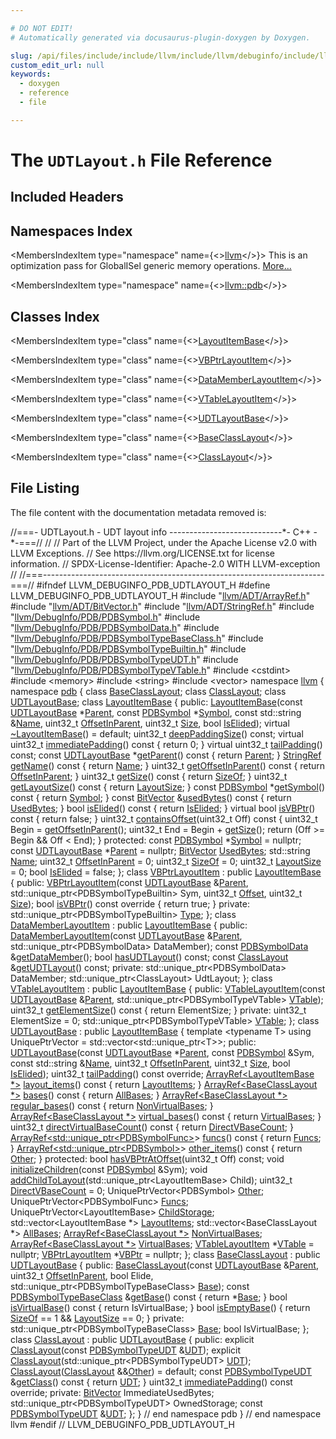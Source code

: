 ```yaml
---

# DO NOT EDIT!
# Automatically generated via docusaurus-plugin-doxygen by Doxygen.

slug: /api/files/include/include/llvm/include/llvm/debuginfo/include/llvm/debuginfo/pdb/udtlayout-h
custom_edit_url: null
keywords:
  - doxygen
  - reference
  - file

---
```





# The `UDTLayout.h` File Reference

<DoxygenPage pluginConfig={pluginConfig}>



## Included Headers

<IncludesList>
<IncludesListItem
  filePath="llvm/ADT/ArrayRef.h"
  permalink="/docs/api/files/include/include/llvm/include/llvm/adt/arrayref-h"
  isLocal="true" />
<IncludesListItem
  filePath="llvm/ADT/BitVector.h"
  permalink="/docs/api/files/include/include/llvm/include/llvm/adt/bitvector-h"
  isLocal="true" />
<IncludesListItem
  filePath="llvm/ADT/StringRef.h"
  permalink="/docs/api/files/include/include/llvm/include/llvm/adt/stringref-h"
  isLocal="true" />
<IncludesListItem
  filePath="llvm/DebugInfo/PDB/PDBSymbol.h"
  permalink="/docs/api/files/include/include/llvm/include/llvm/debuginfo/include/llvm/debuginfo/pdb/pdbsymbol-h"
  isLocal="true" />
<IncludesListItem
  filePath="llvm/DebugInfo/PDB/PDBSymbolData.h"
  permalink="/docs/api/files/include/include/llvm/include/llvm/debuginfo/include/llvm/debuginfo/pdb/pdbsymboldata-h"
  isLocal="true" />
<IncludesListItem
  filePath="llvm/DebugInfo/PDB/PDBSymbolTypeBaseClass.h"
  permalink="/docs/api/files/include/include/llvm/include/llvm/debuginfo/include/llvm/debuginfo/pdb/pdbsymboltypebaseclass-h"
  isLocal="true" />
<IncludesListItem
  filePath="llvm/DebugInfo/PDB/PDBSymbolTypeBuiltin.h"
  permalink="/docs/api/files/include/include/llvm/include/llvm/debuginfo/include/llvm/debuginfo/pdb/pdbsymboltypebuiltin-h"
  isLocal="true" />
<IncludesListItem
  filePath="llvm/DebugInfo/PDB/PDBSymbolTypeUDT.h"
  permalink="/docs/api/files/include/include/llvm/include/llvm/debuginfo/include/llvm/debuginfo/pdb/pdbsymboltypeudt-h"
  isLocal="true" />
<IncludesListItem
  filePath="llvm/DebugInfo/PDB/PDBSymbolTypeVTable.h"
  permalink="/docs/api/files/include/include/llvm/include/llvm/debuginfo/include/llvm/debuginfo/pdb/pdbsymboltypevtable-h"
  isLocal="true" />
<IncludesListItem
  filePath="cstdint"
  permalink=""
  isLocal="false" />
<IncludesListItem
  filePath="memory"
  permalink=""
  isLocal="false" />
<IncludesListItem
  filePath="string"
  permalink=""
  isLocal="false" />
<IncludesListItem
  filePath="vector"
  permalink=""
  isLocal="false" />
</IncludesList>

## Namespaces Index

<MembersIndex>

<MembersIndexItem
  type="namespace"
  name={<><a href="/docs/api/namespaces/llvm">llvm</a></>}>
This is an optimization pass for GlobalISel generic memory operations. <a href="/docs/api/namespaces/llvm/#details">More...</a>
</MembersIndexItem>

<MembersIndexItem
  type="namespace"
  name={<><a href="/docs/api/namespaces/llvm/pdb">llvm::pdb</a></>}>
</MembersIndexItem>

</MembersIndex>

## Classes Index

<MembersIndex>

<MembersIndexItem
  type="class"
  name={<><a href="/docs/api/classes/llvm/pdb/layoutitembase">LayoutItemBase</a></>}>
</MembersIndexItem>

<MembersIndexItem
  type="class"
  name={<><a href="/docs/api/classes/llvm/pdb/vbptrlayoutitem">VBPtrLayoutItem</a></>}>
</MembersIndexItem>

<MembersIndexItem
  type="class"
  name={<><a href="/docs/api/classes/llvm/pdb/datamemberlayoutitem">DataMemberLayoutItem</a></>}>
</MembersIndexItem>

<MembersIndexItem
  type="class"
  name={<><a href="/docs/api/classes/llvm/pdb/vtablelayoutitem">VTableLayoutItem</a></>}>
</MembersIndexItem>

<MembersIndexItem
  type="class"
  name={<><a href="/docs/api/classes/llvm/pdb/udtlayoutbase">UDTLayoutBase</a></>}>
</MembersIndexItem>

<MembersIndexItem
  type="class"
  name={<><a href="/docs/api/classes/llvm/pdb/baseclasslayout">BaseClassLayout</a></>}>
</MembersIndexItem>

<MembersIndexItem
  type="class"
  name={<><a href="/docs/api/classes/llvm/pdb/classlayout">ClassLayout</a></>}>
</MembersIndexItem>

</MembersIndex>


## File Listing

The file content with the documentation metadata removed is:

<ProgramListing>

<Link id="l00001" /><CodeLine lineNumber="1"><span class="doxyHighlightComment">//===- UDTLayout.h - UDT layout info ----------------------------&#42;- C++ -&#42;-===//</span></CodeLine>
<Link id="l00002" /><CodeLine lineNumber="2"><span class="doxyHighlightComment">//</span></CodeLine>
<Link id="l00003" /><CodeLine lineNumber="3"><span class="doxyHighlightComment">// Part of the LLVM Project, under the Apache License v2.0 with LLVM Exceptions.</span></CodeLine>
<Link id="l00004" /><CodeLine lineNumber="4"><span class="doxyHighlightComment">// See https://llvm.org/LICENSE.txt for license information.</span></CodeLine>
<Link id="l00005" /><CodeLine lineNumber="5"><span class="doxyHighlightComment">// SPDX-License-Identifier: Apache-2.0 WITH LLVM-exception</span></CodeLine>
<Link id="l00006" /><CodeLine lineNumber="6"><span class="doxyHighlightComment">//</span></CodeLine>
<Link id="l00007" /><CodeLine lineNumber="7"><span class="doxyHighlightComment">//===----------------------------------------------------------------------===//</span></CodeLine>
<Link id="l00008" /><CodeLine lineNumber="8"></CodeLine>
<Link id="l00009" /><CodeLine lineNumber="9"><span class="doxyHighlightPreprocessor">#ifndef LLVM&#95;DEBUGINFO&#95;PDB&#95;UDTLAYOUT&#95;H</span></CodeLine>
<Link id="l00010" /><CodeLine lineNumber="10"><span class="doxyHighlightPreprocessor">#define LLVM&#95;DEBUGINFO&#95;PDB&#95;UDTLAYOUT&#95;H</span></CodeLine>
<Link id="l00011" /><CodeLine lineNumber="11"></CodeLine>
<Link id="l00012" /><CodeLine lineNumber="12"><span class="doxyHighlightPreprocessor">#include &quot;<a href="/docs/api/files/include/include/llvm/include/llvm/adt/arrayref-h">llvm/ADT/ArrayRef.h</a>&quot;</span></CodeLine>
<Link id="l00013" /><CodeLine lineNumber="13"><span class="doxyHighlightPreprocessor">#include &quot;<a href="/docs/api/files/include/include/llvm/include/llvm/adt/bitvector-h">llvm/ADT/BitVector.h</a>&quot;</span></CodeLine>
<Link id="l00014" /><CodeLine lineNumber="14"><span class="doxyHighlightPreprocessor">#include &quot;<a href="/docs/api/files/include/include/llvm/include/llvm/adt/stringref-h">llvm/ADT/StringRef.h</a>&quot;</span></CodeLine>
<Link id="l00015" /><CodeLine lineNumber="15"><span class="doxyHighlightPreprocessor">#include &quot;<a href="/docs/api/files/include/include/llvm/include/llvm/debuginfo/include/llvm/debuginfo/pdb/pdbsymbol-h">llvm/DebugInfo/PDB/PDBSymbol.h</a>&quot;</span></CodeLine>
<Link id="l00016" /><CodeLine lineNumber="16"><span class="doxyHighlightPreprocessor">#include &quot;<a href="/docs/api/files/include/include/llvm/include/llvm/debuginfo/include/llvm/debuginfo/pdb/pdbsymboldata-h">llvm/DebugInfo/PDB/PDBSymbolData.h</a>&quot;</span></CodeLine>
<Link id="l00017" /><CodeLine lineNumber="17"><span class="doxyHighlightPreprocessor">#include &quot;<a href="/docs/api/files/include/include/llvm/include/llvm/debuginfo/include/llvm/debuginfo/pdb/pdbsymboltypebaseclass-h">llvm/DebugInfo/PDB/PDBSymbolTypeBaseClass.h</a>&quot;</span></CodeLine>
<Link id="l00018" /><CodeLine lineNumber="18"><span class="doxyHighlightPreprocessor">#include &quot;<a href="/docs/api/files/include/include/llvm/include/llvm/debuginfo/include/llvm/debuginfo/pdb/pdbsymboltypebuiltin-h">llvm/DebugInfo/PDB/PDBSymbolTypeBuiltin.h</a>&quot;</span></CodeLine>
<Link id="l00019" /><CodeLine lineNumber="19"><span class="doxyHighlightPreprocessor">#include &quot;<a href="/docs/api/files/include/include/llvm/include/llvm/debuginfo/include/llvm/debuginfo/pdb/pdbsymboltypeudt-h">llvm/DebugInfo/PDB/PDBSymbolTypeUDT.h</a>&quot;</span></CodeLine>
<Link id="l00020" /><CodeLine lineNumber="20"><span class="doxyHighlightPreprocessor">#include &quot;<a href="/docs/api/files/include/include/llvm/include/llvm/debuginfo/include/llvm/debuginfo/pdb/pdbsymboltypevtable-h">llvm/DebugInfo/PDB/PDBSymbolTypeVTable.h</a>&quot;</span></CodeLine>
<Link id="l00021" /><CodeLine lineNumber="21"><span class="doxyHighlightPreprocessor">#include &lt;cstdint&gt;</span></CodeLine>
<Link id="l00022" /><CodeLine lineNumber="22"><span class="doxyHighlightPreprocessor">#include &lt;memory&gt;</span></CodeLine>
<Link id="l00023" /><CodeLine lineNumber="23"><span class="doxyHighlightPreprocessor">#include &lt;string&gt;</span></CodeLine>
<Link id="l00024" /><CodeLine lineNumber="24"><span class="doxyHighlightPreprocessor">#include &lt;vector&gt;</span></CodeLine>
<Link id="l00025" /><CodeLine lineNumber="25"></CodeLine>
<Link id="l00026" /><CodeLine lineNumber="26"><span class="doxyHighlightKeyword">namespace </span><span class="doxyHighlight"><a href="/docs/api/namespaces/llvm">llvm</a> &#123;</span></CodeLine>
<Link id="l00027" /><CodeLine lineNumber="27"><span class="doxyHighlightKeyword">namespace </span><span class="doxyHighlight"><a href="/docs/api/namespaces/llvm/pdb">pdb</a> &#123;</span></CodeLine>
<Link id="l00028" /><CodeLine lineNumber="28"></CodeLine>
<Link id="l00029" /><CodeLine lineNumber="29"><span class="doxyHighlightKeyword">class </span><span class="doxyHighlight"><a href="/docs/api/classes/llvm/pdb/baseclasslayout">BaseClassLayout</a>;</span></CodeLine>
<Link id="l00030" /><CodeLine lineNumber="30"><span class="doxyHighlightKeyword">class </span><span class="doxyHighlight"><a href="/docs/api/classes/llvm/pdb/classlayout">ClassLayout</a>;</span></CodeLine>
<Link id="l00031" /><CodeLine lineNumber="31"><span class="doxyHighlightKeyword">class </span><span class="doxyHighlight"><a href="/docs/api/classes/llvm/pdb/udtlayoutbase">UDTLayoutBase</a>;</span></CodeLine>
<Link id="l00032" /><CodeLine lineNumber="32"></CodeLine>
<Link id="l00033" /><CodeLine lineNumber="33" lineLink="/docs/api/classes/llvm/pdb/layoutitembase"><span class="doxyHighlightKeyword">class </span><span class="doxyHighlight"><a href="/docs/api/classes/llvm/pdb/layoutitembase/#ad0e63790f73f9608f8ba426cb98178bc">LayoutItemBase</a> &#123;</span></CodeLine>
<Link id="l00034" /><CodeLine lineNumber="34"><span class="doxyHighlightKeyword">public</span><span class="doxyHighlight">:</span></CodeLine>
<Link id="l00035" /><CodeLine lineNumber="35"><span class="doxyHighlight">  <a href="/docs/api/classes/llvm/pdb/layoutitembase/#ad0e63790f73f9608f8ba426cb98178bc">LayoutItemBase</a>(</span><span class="doxyHighlightKeyword">const</span><span class="doxyHighlight"> <a href="/docs/api/classes/llvm/pdb/udtlayoutbase">UDTLayoutBase</a> &#42;<a href="/docs/api/classes/llvm/pdb/layoutitembase/#aed9833844c86541361110c19424d8c2f">Parent</a>, </span><span class="doxyHighlightKeyword">const</span><span class="doxyHighlight"> <a href="/docs/api/classes/llvm/pdb/pdbsymbol">PDBSymbol</a> &#42;<a href="/docs/api/classes/llvm/pdb/layoutitembase/#af09751a4aec4e5d3323d59b713c8ca4a">Symbol</a>,</span></CodeLine>
<Link id="l00036" /><CodeLine lineNumber="36"><span class="doxyHighlight">                 </span><span class="doxyHighlightKeyword">const</span><span class="doxyHighlight"> std::string &amp;<a href="/docs/api/classes/llvm/pdb/layoutitembase/#ad10bda87163f7abb0fc4d862c66d8c06">Name</a>, uint32&#95;t <a href="/docs/api/classes/llvm/pdb/layoutitembase/#a1b003a2100c25845bfdb52de4700aed7">OffsetInParent</a>,</span></CodeLine>
<Link id="l00037" /><CodeLine lineNumber="37"><span class="doxyHighlight">                 uint32&#95;t <a href="/docs/api/files/lib/lib/analysis/inlineorder-cpp/#a7ee6f0cb51c3b9056199e9a0001fe8c3a6f6cb72d544962fa333e2e34ce64f719">Size</a>, </span><span class="doxyHighlightKeywordType">bool</span><span class="doxyHighlight"> <a href="/docs/api/classes/llvm/pdb/layoutitembase/#af036e1dfe92e3a19a805b255ac43848a">IsElided</a>);</span></CodeLine>
<Link id="l00038" /><CodeLine lineNumber="38" lineLink="/docs/api/classes/llvm/pdb/layoutitembase/#a2ce1a2370856fd157314b71d2ba7ab7c"><span class="doxyHighlight">  </span><span class="doxyHighlightKeyword">virtual</span><span class="doxyHighlight"> <a href="/docs/api/classes/llvm/pdb/layoutitembase/#a2ce1a2370856fd157314b71d2ba7ab7c">~LayoutItemBase</a>() = </span><span class="doxyHighlightKeywordFlow">default</span><span class="doxyHighlight">;</span></CodeLine>
<Link id="l00039" /><CodeLine lineNumber="39"></CodeLine>
<Link id="l00040" /><CodeLine lineNumber="40"><span class="doxyHighlight">  uint32&#95;t <a href="/docs/api/classes/llvm/pdb/layoutitembase/#a492f7b33957eb4402f058a6e90af346c">deepPaddingSize</a>() </span><span class="doxyHighlightKeyword">const</span><span class="doxyHighlight">;</span></CodeLine>
<Link id="l00041" /><CodeLine lineNumber="41" lineLink="/docs/api/classes/llvm/pdb/layoutitembase/#ac4e549b6ff6558ad52e0f8e0289bf499"><span class="doxyHighlight">  </span><span class="doxyHighlightKeyword">virtual</span><span class="doxyHighlight"> uint32&#95;t <a href="/docs/api/classes/llvm/pdb/layoutitembase/#ac4e549b6ff6558ad52e0f8e0289bf499">immediatePadding</a>()</span><span class="doxyHighlightKeyword"> const </span><span class="doxyHighlight">&#123; </span><span class="doxyHighlightKeywordFlow">return</span><span class="doxyHighlight"> 0; &#125;</span></CodeLine>
<Link id="l00042" /><CodeLine lineNumber="42"><span class="doxyHighlight">  </span><span class="doxyHighlightKeyword">virtual</span><span class="doxyHighlight"> uint32&#95;t <a href="/docs/api/classes/llvm/pdb/layoutitembase/#a47cb3d653556d34f95405f1bdf9361b5">tailPadding</a>() </span><span class="doxyHighlightKeyword">const</span><span class="doxyHighlight">;</span></CodeLine>
<Link id="l00043" /><CodeLine lineNumber="43"></CodeLine>
<Link id="l00044" /><CodeLine lineNumber="44" lineLink="/docs/api/classes/llvm/pdb/layoutitembase/#ad17df02fb67e74f3b29d21803b57ca6c"><span class="doxyHighlight">  </span><span class="doxyHighlightKeyword">const</span><span class="doxyHighlight"> <a href="/docs/api/classes/llvm/pdb/udtlayoutbase">UDTLayoutBase</a> &#42;<a href="/docs/api/classes/llvm/pdb/layoutitembase/#ad17df02fb67e74f3b29d21803b57ca6c">getParent</a>()</span><span class="doxyHighlightKeyword"> const </span><span class="doxyHighlight">&#123; </span><span class="doxyHighlightKeywordFlow">return</span><span class="doxyHighlight"> <a href="/docs/api/classes/llvm/pdb/layoutitembase/#aed9833844c86541361110c19424d8c2f">Parent</a>; &#125;</span></CodeLine>
<Link id="l00045" /><CodeLine lineNumber="45" lineLink="/docs/api/classes/llvm/pdb/layoutitembase/#a35f8076437782a6719e4c8eeadcb6c07"><span class="doxyHighlight">  <a href="/docs/api/classes/llvm/stringref">StringRef</a> <a href="/docs/api/classes/llvm/pdb/layoutitembase/#a35f8076437782a6719e4c8eeadcb6c07">getName</a>()</span><span class="doxyHighlightKeyword"> const </span><span class="doxyHighlight">&#123; </span><span class="doxyHighlightKeywordFlow">return</span><span class="doxyHighlight"> <a href="/docs/api/classes/llvm/pdb/layoutitembase/#ad10bda87163f7abb0fc4d862c66d8c06">Name</a>; &#125;</span></CodeLine>
<Link id="l00046" /><CodeLine lineNumber="46" lineLink="/docs/api/classes/llvm/pdb/layoutitembase/#a650f01b775ec9ed10bb5f2e40196ba8d"><span class="doxyHighlight">  uint32&#95;t <a href="/docs/api/classes/llvm/pdb/layoutitembase/#a650f01b775ec9ed10bb5f2e40196ba8d">getOffsetInParent</a>()</span><span class="doxyHighlightKeyword"> const </span><span class="doxyHighlight">&#123; </span><span class="doxyHighlightKeywordFlow">return</span><span class="doxyHighlight"> <a href="/docs/api/classes/llvm/pdb/layoutitembase/#a1b003a2100c25845bfdb52de4700aed7">OffsetInParent</a>; &#125;</span></CodeLine>
<Link id="l00047" /><CodeLine lineNumber="47" lineLink="/docs/api/classes/llvm/pdb/layoutitembase/#a3a31586f6cfca2197df724b439551b91"><span class="doxyHighlight">  uint32&#95;t <a href="/docs/api/classes/llvm/pdb/layoutitembase/#a3a31586f6cfca2197df724b439551b91">getSize</a>()</span><span class="doxyHighlightKeyword"> const </span><span class="doxyHighlight">&#123; </span><span class="doxyHighlightKeywordFlow">return</span><span class="doxyHighlight"> <a href="/docs/api/classes/llvm/pdb/layoutitembase/#a219e1c40234502e0850ea8f378e2f192">SizeOf</a>; &#125;</span></CodeLine>
<Link id="l00048" /><CodeLine lineNumber="48" lineLink="/docs/api/classes/llvm/pdb/layoutitembase/#a8b0de0f4efe2019cf67ef2853e67fb2a"><span class="doxyHighlight">  uint32&#95;t <a href="/docs/api/classes/llvm/pdb/layoutitembase/#a8b0de0f4efe2019cf67ef2853e67fb2a">getLayoutSize</a>()</span><span class="doxyHighlightKeyword"> const </span><span class="doxyHighlight">&#123; </span><span class="doxyHighlightKeywordFlow">return</span><span class="doxyHighlight"> <a href="/docs/api/classes/llvm/pdb/layoutitembase/#af33f2369fa87c3fe25cce0a4c591e4a1">LayoutSize</a>; &#125;</span></CodeLine>
<Link id="l00049" /><CodeLine lineNumber="49" lineLink="/docs/api/classes/llvm/pdb/layoutitembase/#a184c9e2209297e2453566e51ed35c26f"><span class="doxyHighlight">  </span><span class="doxyHighlightKeyword">const</span><span class="doxyHighlight"> <a href="/docs/api/classes/llvm/pdb/pdbsymbol">PDBSymbol</a> &#42;<a href="/docs/api/classes/llvm/pdb/layoutitembase/#a184c9e2209297e2453566e51ed35c26f">getSymbol</a>()</span><span class="doxyHighlightKeyword"> const </span><span class="doxyHighlight">&#123; </span><span class="doxyHighlightKeywordFlow">return</span><span class="doxyHighlight"> <a href="/docs/api/classes/llvm/pdb/layoutitembase/#af09751a4aec4e5d3323d59b713c8ca4a">Symbol</a>; &#125;</span></CodeLine>
<Link id="l00050" /><CodeLine lineNumber="50" lineLink="/docs/api/classes/llvm/pdb/layoutitembase/#a4bc071fe28aaf963b93231e1ad87acd5"><span class="doxyHighlight">  </span><span class="doxyHighlightKeyword">const</span><span class="doxyHighlight"> <a href="/docs/api/classes/llvm/bitvector">BitVector</a> &amp;<a href="/docs/api/classes/llvm/pdb/layoutitembase/#a4bc071fe28aaf963b93231e1ad87acd5">usedBytes</a>()</span><span class="doxyHighlightKeyword"> const </span><span class="doxyHighlight">&#123; </span><span class="doxyHighlightKeywordFlow">return</span><span class="doxyHighlight"> <a href="/docs/api/classes/llvm/pdb/layoutitembase/#aa9133332d2b710957ef0836de8286073">UsedBytes</a>; &#125;</span></CodeLine>
<Link id="l00051" /><CodeLine lineNumber="51" lineLink="/docs/api/classes/llvm/pdb/layoutitembase/#ad78b974c055ef8c95054bd02c9f016ef"><span class="doxyHighlight">  </span><span class="doxyHighlightKeywordType">bool</span><span class="doxyHighlight"> <a href="/docs/api/classes/llvm/pdb/layoutitembase/#ad78b974c055ef8c95054bd02c9f016ef">isElided</a>()</span><span class="doxyHighlightKeyword"> const </span><span class="doxyHighlight">&#123; </span><span class="doxyHighlightKeywordFlow">return</span><span class="doxyHighlight"> <a href="/docs/api/classes/llvm/pdb/layoutitembase/#af036e1dfe92e3a19a805b255ac43848a">IsElided</a>; &#125;</span></CodeLine>
<Link id="l00052" /><CodeLine lineNumber="52" lineLink="/docs/api/classes/llvm/pdb/layoutitembase/#a512ca6c2c3b257211ab6b775c891c5cc"><span class="doxyHighlight">  </span><span class="doxyHighlightKeyword">virtual</span><span class="doxyHighlight"> </span><span class="doxyHighlightKeywordType">bool</span><span class="doxyHighlight"> <a href="/docs/api/classes/llvm/pdb/layoutitembase/#a512ca6c2c3b257211ab6b775c891c5cc">isVBPtr</a>()</span><span class="doxyHighlightKeyword"> const </span><span class="doxyHighlight">&#123; </span><span class="doxyHighlightKeywordFlow">return</span><span class="doxyHighlight"> </span><span class="doxyHighlightKeyword">false</span><span class="doxyHighlight">; &#125;</span></CodeLine>
<Link id="l00053" /><CodeLine lineNumber="53"></CodeLine>
<Link id="l00054" /><CodeLine lineNumber="54" lineLink="/docs/api/classes/llvm/pdb/layoutitembase/#a6d76278f711394aad50f5590822df66c"><span class="doxyHighlight">  uint32&#95;t <a href="/docs/api/classes/llvm/pdb/layoutitembase/#a6d76278f711394aad50f5590822df66c">containsOffset</a>(uint32&#95;t Off)</span><span class="doxyHighlightKeyword"> const </span><span class="doxyHighlight">&#123;</span></CodeLine>
<Link id="l00055" /><CodeLine lineNumber="55"><span class="doxyHighlight">    uint32&#95;t Begin = <a href="/docs/api/classes/llvm/pdb/layoutitembase/#a650f01b775ec9ed10bb5f2e40196ba8d">getOffsetInParent</a>();</span></CodeLine>
<Link id="l00056" /><CodeLine lineNumber="56"><span class="doxyHighlight">    uint32&#95;t End = Begin + <a href="/docs/api/classes/llvm/pdb/layoutitembase/#a3a31586f6cfca2197df724b439551b91">getSize</a>();</span></CodeLine>
<Link id="l00057" /><CodeLine lineNumber="57"><span class="doxyHighlight">    </span><span class="doxyHighlightKeywordFlow">return</span><span class="doxyHighlight"> (Off &gt;= Begin &amp;&amp; Off &lt; End);</span></CodeLine>
<Link id="l00058" /><CodeLine lineNumber="58"><span class="doxyHighlight">  &#125;</span></CodeLine>
<Link id="l00059" /><CodeLine lineNumber="59"></CodeLine>
<Link id="l00060" /><CodeLine lineNumber="60"><span class="doxyHighlightKeyword">protected</span><span class="doxyHighlight">:</span></CodeLine>
<Link id="l00061" /><CodeLine lineNumber="61" lineLink="/docs/api/classes/llvm/pdb/layoutitembase/#af09751a4aec4e5d3323d59b713c8ca4a"><span class="doxyHighlight">  </span><span class="doxyHighlightKeyword">const</span><span class="doxyHighlight"> <a href="/docs/api/classes/llvm/pdb/pdbsymbol">PDBSymbol</a> &#42;<a href="/docs/api/classes/llvm/pdb/layoutitembase/#af09751a4aec4e5d3323d59b713c8ca4a">Symbol</a> = </span><span class="doxyHighlightKeyword">nullptr</span><span class="doxyHighlight">;</span></CodeLine>
<Link id="l00062" /><CodeLine lineNumber="62" lineLink="/docs/api/classes/llvm/pdb/layoutitembase/#aed9833844c86541361110c19424d8c2f"><span class="doxyHighlight">  </span><span class="doxyHighlightKeyword">const</span><span class="doxyHighlight"> <a href="/docs/api/classes/llvm/pdb/udtlayoutbase">UDTLayoutBase</a> &#42;<a href="/docs/api/classes/llvm/pdb/layoutitembase/#aed9833844c86541361110c19424d8c2f">Parent</a> = </span><span class="doxyHighlightKeyword">nullptr</span><span class="doxyHighlight">;</span></CodeLine>
<Link id="l00063" /><CodeLine lineNumber="63" lineLink="/docs/api/classes/llvm/pdb/layoutitembase/#aa9133332d2b710957ef0836de8286073"><span class="doxyHighlight">  <a href="/docs/api/classes/llvm/bitvector">BitVector</a> <a href="/docs/api/classes/llvm/pdb/layoutitembase/#aa9133332d2b710957ef0836de8286073">UsedBytes</a>;</span></CodeLine>
<Link id="l00064" /><CodeLine lineNumber="64" lineLink="/docs/api/classes/llvm/pdb/layoutitembase/#ad10bda87163f7abb0fc4d862c66d8c06"><span class="doxyHighlight">  std::string <a href="/docs/api/classes/llvm/pdb/layoutitembase/#ad10bda87163f7abb0fc4d862c66d8c06">Name</a>;</span></CodeLine>
<Link id="l00065" /><CodeLine lineNumber="65" lineLink="/docs/api/classes/llvm/pdb/layoutitembase/#a1b003a2100c25845bfdb52de4700aed7"><span class="doxyHighlight">  uint32&#95;t <a href="/docs/api/classes/llvm/pdb/layoutitembase/#a1b003a2100c25845bfdb52de4700aed7">OffsetInParent</a> = 0;</span></CodeLine>
<Link id="l00066" /><CodeLine lineNumber="66" lineLink="/docs/api/classes/llvm/pdb/layoutitembase/#a219e1c40234502e0850ea8f378e2f192"><span class="doxyHighlight">  uint32&#95;t <a href="/docs/api/classes/llvm/pdb/layoutitembase/#a219e1c40234502e0850ea8f378e2f192">SizeOf</a> = 0;</span></CodeLine>
<Link id="l00067" /><CodeLine lineNumber="67" lineLink="/docs/api/classes/llvm/pdb/layoutitembase/#af33f2369fa87c3fe25cce0a4c591e4a1"><span class="doxyHighlight">  uint32&#95;t <a href="/docs/api/classes/llvm/pdb/layoutitembase/#af33f2369fa87c3fe25cce0a4c591e4a1">LayoutSize</a> = 0;</span></CodeLine>
<Link id="l00068" /><CodeLine lineNumber="68" lineLink="/docs/api/classes/llvm/pdb/layoutitembase/#af036e1dfe92e3a19a805b255ac43848a"><span class="doxyHighlight">  </span><span class="doxyHighlightKeywordType">bool</span><span class="doxyHighlight"> <a href="/docs/api/classes/llvm/pdb/layoutitembase/#af036e1dfe92e3a19a805b255ac43848a">IsElided</a> = </span><span class="doxyHighlightKeyword">false</span><span class="doxyHighlight">;</span></CodeLine>
<Link id="l00069" /><CodeLine lineNumber="69"><span class="doxyHighlight">&#125;;</span></CodeLine>
<Link id="l00070" /><CodeLine lineNumber="70"></CodeLine>
<Link id="l00071" /><CodeLine lineNumber="71" lineLink="/docs/api/classes/llvm/pdb/vbptrlayoutitem"><span class="doxyHighlightKeyword">class </span><span class="doxyHighlight"><a href="/docs/api/classes/llvm/pdb/vbptrlayoutitem/#a0113631d833f38b765ff515d11693ac4">VBPtrLayoutItem</a> : </span><span class="doxyHighlightKeyword">public</span><span class="doxyHighlight"> <a href="/docs/api/classes/llvm/pdb/layoutitembase/#ad0e63790f73f9608f8ba426cb98178bc">LayoutItemBase</a> &#123;</span></CodeLine>
<Link id="l00072" /><CodeLine lineNumber="72"><span class="doxyHighlightKeyword">public</span><span class="doxyHighlight">:</span></CodeLine>
<Link id="l00073" /><CodeLine lineNumber="73"><span class="doxyHighlight">  <a href="/docs/api/classes/llvm/pdb/vbptrlayoutitem/#a0113631d833f38b765ff515d11693ac4">VBPtrLayoutItem</a>(</span><span class="doxyHighlightKeyword">const</span><span class="doxyHighlight"> <a href="/docs/api/classes/llvm/pdb/udtlayoutbase">UDTLayoutBase</a> &amp;<a href="/docs/api/classes/llvm/pdb/layoutitembase/#aed9833844c86541361110c19424d8c2f">Parent</a>,</span></CodeLine>
<Link id="l00074" /><CodeLine lineNumber="74"><span class="doxyHighlight">                  std::unique&#95;ptr&lt;PDBSymbolTypeBuiltin&gt; Sym, uint32&#95;t <a href="/docs/api/namespaces/llvm/pdb/#ac10322dc19a928c2dbb83ec9689dc23cadfd0a82c4bf37b1e90b690a22a20692e">Offset</a>,</span></CodeLine>
<Link id="l00075" /><CodeLine lineNumber="75"><span class="doxyHighlight">                  uint32&#95;t <a href="/docs/api/files/lib/lib/analysis/inlineorder-cpp/#a7ee6f0cb51c3b9056199e9a0001fe8c3a6f6cb72d544962fa333e2e34ce64f719">Size</a>);</span></CodeLine>
<Link id="l00076" /><CodeLine lineNumber="76"></CodeLine>
<Link id="l00077" /><CodeLine lineNumber="77" lineLink="/docs/api/classes/llvm/pdb/vbptrlayoutitem/#a68afc571bb7a3f693b263b05b9e6b0ef"><span class="doxyHighlight">  </span><span class="doxyHighlightKeywordType">bool</span><span class="doxyHighlight"> <a href="/docs/api/classes/llvm/pdb/vbptrlayoutitem/#a68afc571bb7a3f693b263b05b9e6b0ef">isVBPtr</a>()</span><span class="doxyHighlightKeyword"> const override </span><span class="doxyHighlight">&#123; </span><span class="doxyHighlightKeywordFlow">return</span><span class="doxyHighlight"> </span><span class="doxyHighlightKeyword">true</span><span class="doxyHighlight">; &#125;</span></CodeLine>
<Link id="l00078" /><CodeLine lineNumber="78"></CodeLine>
<Link id="l00079" /><CodeLine lineNumber="79"><span class="doxyHighlightKeyword">private</span><span class="doxyHighlight">:</span></CodeLine>
<Link id="l00080" /><CodeLine lineNumber="80"><span class="doxyHighlight">  std::unique&#95;ptr&lt;PDBSymbolTypeBuiltin&gt; <a href="/docs/api/namespaces/llvm/pdb/#a952cb7401a07c49e2879fbfc92f0dc2caa1fa27779242b4902f7ae3bdd5c6d508">Type</a>;</span></CodeLine>
<Link id="l00081" /><CodeLine lineNumber="81"><span class="doxyHighlight">&#125;;</span></CodeLine>
<Link id="l00082" /><CodeLine lineNumber="82"></CodeLine>
<Link id="l00083" /><CodeLine lineNumber="83" lineLink="/docs/api/classes/llvm/pdb/datamemberlayoutitem"><span class="doxyHighlightKeyword">class </span><span class="doxyHighlight"><a href="/docs/api/classes/llvm/pdb/datamemberlayoutitem/#a178a9e728b70cd289c3f491283b3164b">DataMemberLayoutItem</a> : </span><span class="doxyHighlightKeyword">public</span><span class="doxyHighlight"> <a href="/docs/api/classes/llvm/pdb/layoutitembase/#ad0e63790f73f9608f8ba426cb98178bc">LayoutItemBase</a> &#123;</span></CodeLine>
<Link id="l00084" /><CodeLine lineNumber="84"><span class="doxyHighlightKeyword">public</span><span class="doxyHighlight">:</span></CodeLine>
<Link id="l00085" /><CodeLine lineNumber="85"><span class="doxyHighlight">  <a href="/docs/api/classes/llvm/pdb/datamemberlayoutitem/#a178a9e728b70cd289c3f491283b3164b">DataMemberLayoutItem</a>(</span><span class="doxyHighlightKeyword">const</span><span class="doxyHighlight"> <a href="/docs/api/classes/llvm/pdb/udtlayoutbase">UDTLayoutBase</a> &amp;<a href="/docs/api/classes/llvm/pdb/layoutitembase/#aed9833844c86541361110c19424d8c2f">Parent</a>,</span></CodeLine>
<Link id="l00086" /><CodeLine lineNumber="86"><span class="doxyHighlight">                       std::unique&#95;ptr&lt;PDBSymbolData&gt; DataMember);</span></CodeLine>
<Link id="l00087" /><CodeLine lineNumber="87"></CodeLine>
<Link id="l00088" /><CodeLine lineNumber="88"><span class="doxyHighlight">  </span><span class="doxyHighlightKeyword">const</span><span class="doxyHighlight"> <a href="/docs/api/classes/llvm/pdb/pdbsymboldata">PDBSymbolData</a> &amp;<a href="/docs/api/classes/llvm/pdb/datamemberlayoutitem/#a091b96a1b8783652329a3925ef98fab6">getDataMember</a>();</span></CodeLine>
<Link id="l00089" /><CodeLine lineNumber="89"><span class="doxyHighlight">  </span><span class="doxyHighlightKeywordType">bool</span><span class="doxyHighlight"> <a href="/docs/api/classes/llvm/pdb/datamemberlayoutitem/#a862954d97af30b07491fb932cb293181">hasUDTLayout</a>() </span><span class="doxyHighlightKeyword">const</span><span class="doxyHighlight">;</span></CodeLine>
<Link id="l00090" /><CodeLine lineNumber="90"><span class="doxyHighlight">  </span><span class="doxyHighlightKeyword">const</span><span class="doxyHighlight"> <a href="/docs/api/classes/llvm/pdb/classlayout">ClassLayout</a> &amp;<a href="/docs/api/classes/llvm/pdb/datamemberlayoutitem/#afba7ad1cc5bd8a490f6fc4931707624e">getUDTLayout</a>() </span><span class="doxyHighlightKeyword">const</span><span class="doxyHighlight">;</span></CodeLine>
<Link id="l00091" /><CodeLine lineNumber="91"></CodeLine>
<Link id="l00092" /><CodeLine lineNumber="92"><span class="doxyHighlightKeyword">private</span><span class="doxyHighlight">:</span></CodeLine>
<Link id="l00093" /><CodeLine lineNumber="93"><span class="doxyHighlight">  std::unique&#95;ptr&lt;PDBSymbolData&gt; DataMember;</span></CodeLine>
<Link id="l00094" /><CodeLine lineNumber="94"><span class="doxyHighlight">  std::unique&#95;ptr&lt;ClassLayout&gt; UdtLayout;</span></CodeLine>
<Link id="l00095" /><CodeLine lineNumber="95"><span class="doxyHighlight">&#125;;</span></CodeLine>
<Link id="l00096" /><CodeLine lineNumber="96"></CodeLine>
<Link id="l00097" /><CodeLine lineNumber="97" lineLink="/docs/api/classes/llvm/pdb/vtablelayoutitem"><span class="doxyHighlightKeyword">class </span><span class="doxyHighlight"><a href="/docs/api/classes/llvm/pdb/vtablelayoutitem/#aa3300b9c44d96281bad0d1ca6659fe80">VTableLayoutItem</a> : </span><span class="doxyHighlightKeyword">public</span><span class="doxyHighlight"> <a href="/docs/api/classes/llvm/pdb/layoutitembase/#ad0e63790f73f9608f8ba426cb98178bc">LayoutItemBase</a> &#123;</span></CodeLine>
<Link id="l00098" /><CodeLine lineNumber="98"><span class="doxyHighlightKeyword">public</span><span class="doxyHighlight">:</span></CodeLine>
<Link id="l00099" /><CodeLine lineNumber="99"><span class="doxyHighlight">  <a href="/docs/api/classes/llvm/pdb/vtablelayoutitem/#aa3300b9c44d96281bad0d1ca6659fe80">VTableLayoutItem</a>(</span><span class="doxyHighlightKeyword">const</span><span class="doxyHighlight"> <a href="/docs/api/classes/llvm/pdb/udtlayoutbase">UDTLayoutBase</a> &amp;<a href="/docs/api/classes/llvm/pdb/layoutitembase/#aed9833844c86541361110c19424d8c2f">Parent</a>,</span></CodeLine>
<Link id="l00100" /><CodeLine lineNumber="100"><span class="doxyHighlight">                   std::unique&#95;ptr&lt;PDBSymbolTypeVTable&gt; <a href="/docs/api/namespaces/llvm/pdb/#a33e853ec74d48b1340d1d4bae772d30ba5fe1b444a36c9acc94c001c1add97722">VTable</a>);</span></CodeLine>
<Link id="l00101" /><CodeLine lineNumber="101"></CodeLine>
<Link id="l00102" /><CodeLine lineNumber="102" lineLink="/docs/api/classes/llvm/pdb/vtablelayoutitem/#ae5da13f1c0bff03803efbbfac8fef075"><span class="doxyHighlight">  uint32&#95;t <a href="/docs/api/classes/llvm/pdb/vtablelayoutitem/#ae5da13f1c0bff03803efbbfac8fef075">getElementSize</a>()</span><span class="doxyHighlightKeyword"> const </span><span class="doxyHighlight">&#123; </span><span class="doxyHighlightKeywordFlow">return</span><span class="doxyHighlight"> ElementSize; &#125;</span></CodeLine>
<Link id="l00103" /><CodeLine lineNumber="103"></CodeLine>
<Link id="l00104" /><CodeLine lineNumber="104"><span class="doxyHighlightKeyword">private</span><span class="doxyHighlight">:</span></CodeLine>
<Link id="l00105" /><CodeLine lineNumber="105"><span class="doxyHighlight">  uint32&#95;t ElementSize = 0;</span></CodeLine>
<Link id="l00106" /><CodeLine lineNumber="106"><span class="doxyHighlight">  std::unique&#95;ptr&lt;PDBSymbolTypeVTable&gt; <a href="/docs/api/namespaces/llvm/pdb/#a33e853ec74d48b1340d1d4bae772d30ba5fe1b444a36c9acc94c001c1add97722">VTable</a>;</span></CodeLine>
<Link id="l00107" /><CodeLine lineNumber="107"><span class="doxyHighlight">&#125;;</span></CodeLine>
<Link id="l00108" /><CodeLine lineNumber="108"></CodeLine>
<Link id="l00109" /><CodeLine lineNumber="109" lineLink="/docs/api/classes/llvm/pdb/udtlayoutbase"><span class="doxyHighlightKeyword">class </span><span class="doxyHighlight"><a href="/docs/api/classes/llvm/pdb/udtlayoutbase/#aea075f4ad0ba0b34107add3c46cf9664">UDTLayoutBase</a> : </span><span class="doxyHighlightKeyword">public</span><span class="doxyHighlight"> <a href="/docs/api/classes/llvm/pdb/layoutitembase/#ad0e63790f73f9608f8ba426cb98178bc">LayoutItemBase</a> &#123;</span></CodeLine>
<Link id="l00110" /><CodeLine lineNumber="110"><span class="doxyHighlight">  </span><span class="doxyHighlightKeyword">template</span><span class="doxyHighlight"> &lt;</span><span class="doxyHighlightKeyword">typename</span><span class="doxyHighlight"> T&gt; </span><span class="doxyHighlightKeyword">using </span><span class="doxyHighlight">UniquePtrVector = std::vector&lt;std::unique&#95;ptr&lt;T&gt;&gt;;</span></CodeLine>
<Link id="l00111" /><CodeLine lineNumber="111"></CodeLine>
<Link id="l00112" /><CodeLine lineNumber="112"><span class="doxyHighlightKeyword">public</span><span class="doxyHighlight">:</span></CodeLine>
<Link id="l00113" /><CodeLine lineNumber="113"><span class="doxyHighlight">  <a href="/docs/api/classes/llvm/pdb/udtlayoutbase/#aea075f4ad0ba0b34107add3c46cf9664">UDTLayoutBase</a>(</span><span class="doxyHighlightKeyword">const</span><span class="doxyHighlight"> <a href="/docs/api/classes/llvm/pdb/udtlayoutbase/#aea075f4ad0ba0b34107add3c46cf9664">UDTLayoutBase</a> &#42;<a href="/docs/api/classes/llvm/pdb/layoutitembase/#aed9833844c86541361110c19424d8c2f">Parent</a>, </span><span class="doxyHighlightKeyword">const</span><span class="doxyHighlight"> <a href="/docs/api/classes/llvm/pdb/pdbsymbol">PDBSymbol</a> &amp;Sym,</span></CodeLine>
<Link id="l00114" /><CodeLine lineNumber="114"><span class="doxyHighlight">                </span><span class="doxyHighlightKeyword">const</span><span class="doxyHighlight"> std::string &amp;<a href="/docs/api/classes/llvm/pdb/layoutitembase/#ad10bda87163f7abb0fc4d862c66d8c06">Name</a>, uint32&#95;t <a href="/docs/api/classes/llvm/pdb/layoutitembase/#a1b003a2100c25845bfdb52de4700aed7">OffsetInParent</a>, uint32&#95;t <a href="/docs/api/files/lib/lib/analysis/inlineorder-cpp/#a7ee6f0cb51c3b9056199e9a0001fe8c3a6f6cb72d544962fa333e2e34ce64f719">Size</a>,</span></CodeLine>
<Link id="l00115" /><CodeLine lineNumber="115"><span class="doxyHighlight">                </span><span class="doxyHighlightKeywordType">bool</span><span class="doxyHighlight"> <a href="/docs/api/classes/llvm/pdb/layoutitembase/#af036e1dfe92e3a19a805b255ac43848a">IsElided</a>);</span></CodeLine>
<Link id="l00116" /><CodeLine lineNumber="116"></CodeLine>
<Link id="l00117" /><CodeLine lineNumber="117"><span class="doxyHighlight">  uint32&#95;t <a href="/docs/api/classes/llvm/pdb/udtlayoutbase/#a6934c477e5a494595fc2c8673e3c079e">tailPadding</a>() </span><span class="doxyHighlightKeyword">const override</span><span class="doxyHighlight">;</span></CodeLine>
<Link id="l00118" /><CodeLine lineNumber="118" lineLink="/docs/api/classes/llvm/pdb/udtlayoutbase/#a56f6057417e7e19058aeb83d7034185f"><span class="doxyHighlight">  <a href="/docs/api/classes/llvm/arrayref">ArrayRef&lt;LayoutItemBase &#42;&gt;</a> <a href="/docs/api/classes/llvm/pdb/udtlayoutbase/#a56f6057417e7e19058aeb83d7034185f">layout&#95;items</a>()</span><span class="doxyHighlightKeyword"> const </span><span class="doxyHighlight">&#123; </span><span class="doxyHighlightKeywordFlow">return</span><span class="doxyHighlight"> <a href="/docs/api/classes/llvm/pdb/udtlayoutbase/#a47316094be098cd74eb3e4b1504c4738">LayoutItems</a>; &#125;</span></CodeLine>
<Link id="l00119" /><CodeLine lineNumber="119" lineLink="/docs/api/classes/llvm/pdb/udtlayoutbase/#a205680dc619ec0105cd2318ea4eebe1d"><span class="doxyHighlight">  <a href="/docs/api/classes/llvm/arrayref">ArrayRef&lt;BaseClassLayout &#42;&gt;</a> <a href="/docs/api/classes/llvm/pdb/udtlayoutbase/#a205680dc619ec0105cd2318ea4eebe1d">bases</a>()</span><span class="doxyHighlightKeyword"> const </span><span class="doxyHighlight">&#123; </span><span class="doxyHighlightKeywordFlow">return</span><span class="doxyHighlight"> <a href="/docs/api/classes/llvm/pdb/udtlayoutbase/#abd663483b6074d59c2d75f982c104878">AllBases</a>; &#125;</span></CodeLine>
<Link id="l00120" /><CodeLine lineNumber="120" lineLink="/docs/api/classes/llvm/pdb/udtlayoutbase/#a22cd580369a004940519a7b7be7d7d15"><span class="doxyHighlight">  <a href="/docs/api/classes/llvm/arrayref">ArrayRef&lt;BaseClassLayout &#42;&gt;</a> <a href="/docs/api/classes/llvm/pdb/udtlayoutbase/#a22cd580369a004940519a7b7be7d7d15">regular&#95;bases</a>()</span><span class="doxyHighlightKeyword"> const </span><span class="doxyHighlight">&#123; </span><span class="doxyHighlightKeywordFlow">return</span><span class="doxyHighlight"> <a href="/docs/api/classes/llvm/pdb/udtlayoutbase/#adf0f38a76a1c0171e4ba01b1fe662d41">NonVirtualBases</a>; &#125;</span></CodeLine>
<Link id="l00121" /><CodeLine lineNumber="121" lineLink="/docs/api/classes/llvm/pdb/udtlayoutbase/#a17c265a8220ac43d769ef36f63e37c82"><span class="doxyHighlight">  <a href="/docs/api/classes/llvm/arrayref">ArrayRef&lt;BaseClassLayout &#42;&gt;</a> <a href="/docs/api/classes/llvm/pdb/udtlayoutbase/#a17c265a8220ac43d769ef36f63e37c82">virtual&#95;bases</a>()</span><span class="doxyHighlightKeyword"> const </span><span class="doxyHighlight">&#123; </span><span class="doxyHighlightKeywordFlow">return</span><span class="doxyHighlight"> <a href="/docs/api/classes/llvm/pdb/udtlayoutbase/#a0a85b428c9aa931c45df6423d74655da">VirtualBases</a>; &#125;</span></CodeLine>
<Link id="l00122" /><CodeLine lineNumber="122" lineLink="/docs/api/classes/llvm/pdb/udtlayoutbase/#ad541a6ee1f35e593fbaf50fa23285d4f"><span class="doxyHighlight">  uint32&#95;t <a href="/docs/api/classes/llvm/pdb/udtlayoutbase/#ad541a6ee1f35e593fbaf50fa23285d4f">directVirtualBaseCount</a>()</span><span class="doxyHighlightKeyword"> const </span><span class="doxyHighlight">&#123; </span><span class="doxyHighlightKeywordFlow">return</span><span class="doxyHighlight"> <a href="/docs/api/classes/llvm/pdb/udtlayoutbase/#a3494c6cd742caabc3106830f57c7b117">DirectVBaseCount</a>; &#125;</span></CodeLine>
<Link id="l00123" /><CodeLine lineNumber="123" lineLink="/docs/api/classes/llvm/pdb/udtlayoutbase/#a846d1e4a216d17a078dbc222ae2e2182"><span class="doxyHighlight">  <a href="/docs/api/classes/llvm/arrayref">ArrayRef&lt;std::unique&#95;ptr&lt;PDBSymbolFunc&gt;</a>&gt; <a href="/docs/api/classes/llvm/pdb/udtlayoutbase/#a846d1e4a216d17a078dbc222ae2e2182">funcs</a>()</span><span class="doxyHighlightKeyword"> const </span><span class="doxyHighlight">&#123; </span><span class="doxyHighlightKeywordFlow">return</span><span class="doxyHighlight"> <a href="/docs/api/classes/llvm/pdb/udtlayoutbase/#ad31330f2bead61a10072e12257f26538">Funcs</a>; &#125;</span></CodeLine>
<Link id="l00124" /><CodeLine lineNumber="124" lineLink="/docs/api/classes/llvm/pdb/udtlayoutbase/#a424ac1f50be7552ee87142bfbc9afb00"><span class="doxyHighlight">  <a href="/docs/api/classes/llvm/arrayref">ArrayRef&lt;std::unique&#95;ptr&lt;PDBSymbol&gt;</a>&gt; <a href="/docs/api/classes/llvm/pdb/udtlayoutbase/#a424ac1f50be7552ee87142bfbc9afb00">other&#95;items</a>()</span><span class="doxyHighlightKeyword"> const </span><span class="doxyHighlight">&#123; </span><span class="doxyHighlightKeywordFlow">return</span><span class="doxyHighlight"> <a href="/docs/api/classes/llvm/pdb/udtlayoutbase/#a6352455e1b59d422a185ddb04dd2ed87">Other</a>; &#125;</span></CodeLine>
<Link id="l00125" /><CodeLine lineNumber="125"></CodeLine>
<Link id="l00126" /><CodeLine lineNumber="126"><span class="doxyHighlightKeyword">protected</span><span class="doxyHighlight">:</span></CodeLine>
<Link id="l00127" /><CodeLine lineNumber="127"><span class="doxyHighlight">  </span><span class="doxyHighlightKeywordType">bool</span><span class="doxyHighlight"> <a href="/docs/api/classes/llvm/pdb/udtlayoutbase/#a22763a1e0237a92357300c0691d1c816">hasVBPtrAtOffset</a>(uint32&#95;t Off) </span><span class="doxyHighlightKeyword">const</span><span class="doxyHighlight">;</span></CodeLine>
<Link id="l00128" /><CodeLine lineNumber="128"><span class="doxyHighlight">  </span><span class="doxyHighlightKeywordType">void</span><span class="doxyHighlight"> <a href="/docs/api/classes/llvm/pdb/udtlayoutbase/#ad34ca12f73439d9092237a6fc01fefa0">initializeChildren</a>(</span><span class="doxyHighlightKeyword">const</span><span class="doxyHighlight"> <a href="/docs/api/classes/llvm/pdb/pdbsymbol">PDBSymbol</a> &amp;Sym);</span></CodeLine>
<Link id="l00129" /><CodeLine lineNumber="129"></CodeLine>
<Link id="l00130" /><CodeLine lineNumber="130"><span class="doxyHighlight">  </span><span class="doxyHighlightKeywordType">void</span><span class="doxyHighlight"> <a href="/docs/api/classes/llvm/pdb/udtlayoutbase/#a93c4e1b8420517136bbb2f5d6a9af796">addChildToLayout</a>(std::unique&#95;ptr&lt;LayoutItemBase&gt; Child);</span></CodeLine>
<Link id="l00131" /><CodeLine lineNumber="131"></CodeLine>
<Link id="l00132" /><CodeLine lineNumber="132" lineLink="/docs/api/classes/llvm/pdb/udtlayoutbase/#a3494c6cd742caabc3106830f57c7b117"><span class="doxyHighlight">  uint32&#95;t <a href="/docs/api/classes/llvm/pdb/udtlayoutbase/#a3494c6cd742caabc3106830f57c7b117">DirectVBaseCount</a> = 0;</span></CodeLine>
<Link id="l00133" /><CodeLine lineNumber="133"></CodeLine>
<Link id="l00134" /><CodeLine lineNumber="134" lineLink="/docs/api/classes/llvm/pdb/udtlayoutbase/#a6352455e1b59d422a185ddb04dd2ed87"><span class="doxyHighlight">  UniquePtrVector&lt;PDBSymbol&gt; <a href="/docs/api/classes/llvm/pdb/udtlayoutbase/#a6352455e1b59d422a185ddb04dd2ed87">Other</a>;</span></CodeLine>
<Link id="l00135" /><CodeLine lineNumber="135" lineLink="/docs/api/classes/llvm/pdb/udtlayoutbase/#ad31330f2bead61a10072e12257f26538"><span class="doxyHighlight">  UniquePtrVector&lt;PDBSymbolFunc&gt; <a href="/docs/api/classes/llvm/pdb/udtlayoutbase/#ad31330f2bead61a10072e12257f26538">Funcs</a>;</span></CodeLine>
<Link id="l00136" /><CodeLine lineNumber="136" lineLink="/docs/api/classes/llvm/pdb/udtlayoutbase/#ad5628bdc800f33c2d8383fefc6f2dfaf"><span class="doxyHighlight">  UniquePtrVector&lt;LayoutItemBase&gt; <a href="/docs/api/classes/llvm/pdb/udtlayoutbase/#ad5628bdc800f33c2d8383fefc6f2dfaf">ChildStorage</a>;</span></CodeLine>
<Link id="l00137" /><CodeLine lineNumber="137" lineLink="/docs/api/classes/llvm/pdb/udtlayoutbase/#a47316094be098cd74eb3e4b1504c4738"><span class="doxyHighlight">  std::vector&lt;LayoutItemBase &#42;&gt; <a href="/docs/api/classes/llvm/pdb/udtlayoutbase/#a47316094be098cd74eb3e4b1504c4738">LayoutItems</a>;</span></CodeLine>
<Link id="l00138" /><CodeLine lineNumber="138"></CodeLine>
<Link id="l00139" /><CodeLine lineNumber="139" lineLink="/docs/api/classes/llvm/pdb/udtlayoutbase/#abd663483b6074d59c2d75f982c104878"><span class="doxyHighlight">  std::vector&lt;BaseClassLayout &#42;&gt; <a href="/docs/api/classes/llvm/pdb/udtlayoutbase/#abd663483b6074d59c2d75f982c104878">AllBases</a>;</span></CodeLine>
<Link id="l00140" /><CodeLine lineNumber="140" lineLink="/docs/api/classes/llvm/pdb/udtlayoutbase/#adf0f38a76a1c0171e4ba01b1fe662d41"><span class="doxyHighlight">  <a href="/docs/api/classes/llvm/arrayref">ArrayRef&lt;BaseClassLayout &#42;&gt;</a> <a href="/docs/api/classes/llvm/pdb/udtlayoutbase/#adf0f38a76a1c0171e4ba01b1fe662d41">NonVirtualBases</a>;</span></CodeLine>
<Link id="l00141" /><CodeLine lineNumber="141" lineLink="/docs/api/classes/llvm/pdb/udtlayoutbase/#a0a85b428c9aa931c45df6423d74655da"><span class="doxyHighlight">  <a href="/docs/api/classes/llvm/arrayref">ArrayRef&lt;BaseClassLayout &#42;&gt;</a> <a href="/docs/api/classes/llvm/pdb/udtlayoutbase/#a0a85b428c9aa931c45df6423d74655da">VirtualBases</a>;</span></CodeLine>
<Link id="l00142" /><CodeLine lineNumber="142"></CodeLine>
<Link id="l00143" /><CodeLine lineNumber="143" lineLink="/docs/api/classes/llvm/pdb/udtlayoutbase/#ad3470c00f65da79d3681ca5f34b93e55"><span class="doxyHighlight">  <a href="/docs/api/classes/llvm/pdb/vtablelayoutitem">VTableLayoutItem</a> &#42;<a href="/docs/api/classes/llvm/pdb/udtlayoutbase/#ad3470c00f65da79d3681ca5f34b93e55">VTable</a> = </span><span class="doxyHighlightKeyword">nullptr</span><span class="doxyHighlight">;</span></CodeLine>
<Link id="l00144" /><CodeLine lineNumber="144" lineLink="/docs/api/classes/llvm/pdb/udtlayoutbase/#aee5d37f0553ed32d48eae43729b0974a"><span class="doxyHighlight">  <a href="/docs/api/classes/llvm/pdb/vbptrlayoutitem">VBPtrLayoutItem</a> &#42;<a href="/docs/api/classes/llvm/pdb/udtlayoutbase/#aee5d37f0553ed32d48eae43729b0974a">VBPtr</a> = </span><span class="doxyHighlightKeyword">nullptr</span><span class="doxyHighlight">;</span></CodeLine>
<Link id="l00145" /><CodeLine lineNumber="145"><span class="doxyHighlight">&#125;;</span></CodeLine>
<Link id="l00146" /><CodeLine lineNumber="146"></CodeLine>
<Link id="l00147" /><CodeLine lineNumber="147" lineLink="/docs/api/classes/llvm/pdb/baseclasslayout"><span class="doxyHighlightKeyword">class </span><span class="doxyHighlight"><a href="/docs/api/classes/llvm/pdb/baseclasslayout/#a0af95a3e920db1df1dc61fb5685622be">BaseClassLayout</a> : </span><span class="doxyHighlightKeyword">public</span><span class="doxyHighlight"> <a href="/docs/api/classes/llvm/pdb/udtlayoutbase/#aea075f4ad0ba0b34107add3c46cf9664">UDTLayoutBase</a> &#123;</span></CodeLine>
<Link id="l00148" /><CodeLine lineNumber="148"><span class="doxyHighlightKeyword">public</span><span class="doxyHighlight">:</span></CodeLine>
<Link id="l00149" /><CodeLine lineNumber="149"><span class="doxyHighlight">  <a href="/docs/api/classes/llvm/pdb/baseclasslayout/#a0af95a3e920db1df1dc61fb5685622be">BaseClassLayout</a>(</span><span class="doxyHighlightKeyword">const</span><span class="doxyHighlight"> <a href="/docs/api/classes/llvm/pdb/udtlayoutbase/#aea075f4ad0ba0b34107add3c46cf9664">UDTLayoutBase</a> &amp;<a href="/docs/api/classes/llvm/pdb/layoutitembase/#aed9833844c86541361110c19424d8c2f">Parent</a>, uint32&#95;t <a href="/docs/api/classes/llvm/pdb/layoutitembase/#a1b003a2100c25845bfdb52de4700aed7">OffsetInParent</a>,</span></CodeLine>
<Link id="l00150" /><CodeLine lineNumber="150"><span class="doxyHighlight">                  </span><span class="doxyHighlightKeywordType">bool</span><span class="doxyHighlight"> Elide, std::unique&#95;ptr&lt;PDBSymbolTypeBaseClass&gt; <a href="/docs/api/namespaces/llvm/sampleprof/#a702f69807459cc25db5754a5f179d3fcaf6fbeb8fa9f451468611536b00878d41">Base</a>);</span></CodeLine>
<Link id="l00151" /><CodeLine lineNumber="151"></CodeLine>
<Link id="l00152" /><CodeLine lineNumber="152" lineLink="/docs/api/classes/llvm/pdb/baseclasslayout/#adbffa81b5d98b485a2cde2bb9f84d140"><span class="doxyHighlight">  </span><span class="doxyHighlightKeyword">const</span><span class="doxyHighlight"> <a href="/docs/api/classes/llvm/pdb/pdbsymboltypebaseclass">PDBSymbolTypeBaseClass</a> &amp;<a href="/docs/api/classes/llvm/pdb/baseclasslayout/#adbffa81b5d98b485a2cde2bb9f84d140">getBase</a>()</span><span class="doxyHighlightKeyword"> const </span><span class="doxyHighlight">&#123; </span><span class="doxyHighlightKeywordFlow">return</span><span class="doxyHighlight"> &#42;<a href="/docs/api/namespaces/llvm/sampleprof/#a702f69807459cc25db5754a5f179d3fcaf6fbeb8fa9f451468611536b00878d41">Base</a>; &#125;</span></CodeLine>
<Link id="l00153" /><CodeLine lineNumber="153" lineLink="/docs/api/classes/llvm/pdb/baseclasslayout/#a3991cf3c6ad6ad12cd0bcb37c1b01ea3"><span class="doxyHighlight">  </span><span class="doxyHighlightKeywordType">bool</span><span class="doxyHighlight"> <a href="/docs/api/classes/llvm/pdb/baseclasslayout/#a3991cf3c6ad6ad12cd0bcb37c1b01ea3">isVirtualBase</a>()</span><span class="doxyHighlightKeyword"> const </span><span class="doxyHighlight">&#123; </span><span class="doxyHighlightKeywordFlow">return</span><span class="doxyHighlight"> IsVirtualBase; &#125;</span></CodeLine>
<Link id="l00154" /><CodeLine lineNumber="154" lineLink="/docs/api/classes/llvm/pdb/baseclasslayout/#a06fc9cec87e8a2d0271aae057d20390d"><span class="doxyHighlight">  </span><span class="doxyHighlightKeywordType">bool</span><span class="doxyHighlight"> <a href="/docs/api/classes/llvm/pdb/baseclasslayout/#a06fc9cec87e8a2d0271aae057d20390d">isEmptyBase</a>() &#123; </span><span class="doxyHighlightKeywordFlow">return</span><span class="doxyHighlight"> <a href="/docs/api/classes/llvm/pdb/layoutitembase/#a219e1c40234502e0850ea8f378e2f192">SizeOf</a> == 1 &amp;&amp; <a href="/docs/api/classes/llvm/pdb/layoutitembase/#af33f2369fa87c3fe25cce0a4c591e4a1">LayoutSize</a> == 0; &#125;</span></CodeLine>
<Link id="l00155" /><CodeLine lineNumber="155"></CodeLine>
<Link id="l00156" /><CodeLine lineNumber="156"><span class="doxyHighlightKeyword">private</span><span class="doxyHighlight">:</span></CodeLine>
<Link id="l00157" /><CodeLine lineNumber="157"><span class="doxyHighlight">  std::unique&#95;ptr&lt;PDBSymbolTypeBaseClass&gt; <a href="/docs/api/namespaces/llvm/sampleprof/#a702f69807459cc25db5754a5f179d3fcaf6fbeb8fa9f451468611536b00878d41">Base</a>;</span></CodeLine>
<Link id="l00158" /><CodeLine lineNumber="158"><span class="doxyHighlight">  </span><span class="doxyHighlightKeywordType">bool</span><span class="doxyHighlight"> IsVirtualBase;</span></CodeLine>
<Link id="l00159" /><CodeLine lineNumber="159"><span class="doxyHighlight">&#125;;</span></CodeLine>
<Link id="l00160" /><CodeLine lineNumber="160"></CodeLine>
<Link id="l00161" /><CodeLine lineNumber="161" lineLink="/docs/api/classes/llvm/pdb/classlayout"><span class="doxyHighlightKeyword">class </span><span class="doxyHighlight"><a href="/docs/api/classes/llvm/pdb/classlayout/#a7d3ca0c21b9d442d938cde435fb33cb0">ClassLayout</a> : </span><span class="doxyHighlightKeyword">public</span><span class="doxyHighlight"> <a href="/docs/api/classes/llvm/pdb/udtlayoutbase/#aea075f4ad0ba0b34107add3c46cf9664">UDTLayoutBase</a> &#123;</span></CodeLine>
<Link id="l00162" /><CodeLine lineNumber="162"><span class="doxyHighlightKeyword">public</span><span class="doxyHighlight">:</span></CodeLine>
<Link id="l00163" /><CodeLine lineNumber="163"><span class="doxyHighlight">  </span><span class="doxyHighlightKeyword">explicit</span><span class="doxyHighlight"> <a href="/docs/api/classes/llvm/pdb/classlayout/#a7d3ca0c21b9d442d938cde435fb33cb0">ClassLayout</a>(</span><span class="doxyHighlightKeyword">const</span><span class="doxyHighlight"> <a href="/docs/api/classes/llvm/pdb/pdbsymboltypeudt">PDBSymbolTypeUDT</a> &amp;<a href="/docs/api/namespaces/llvm/pdb/#a33e853ec74d48b1340d1d4bae772d30ba37c9ef439007788bd633ea027a36e87e">UDT</a>);</span></CodeLine>
<Link id="l00164" /><CodeLine lineNumber="164"><span class="doxyHighlight">  </span><span class="doxyHighlightKeyword">explicit</span><span class="doxyHighlight"> <a href="/docs/api/classes/llvm/pdb/classlayout/#a7d3ca0c21b9d442d938cde435fb33cb0">ClassLayout</a>(std::unique&#95;ptr&lt;PDBSymbolTypeUDT&gt; <a href="/docs/api/namespaces/llvm/pdb/#a33e853ec74d48b1340d1d4bae772d30ba37c9ef439007788bd633ea027a36e87e">UDT</a>);</span></CodeLine>
<Link id="l00165" /><CodeLine lineNumber="165"></CodeLine>
<Link id="l00166" /><CodeLine lineNumber="166" lineLink="/docs/api/classes/llvm/pdb/classlayout/#ad16fc5353124328a4185b59491fe0dfa"><span class="doxyHighlight">  <a href="/docs/api/classes/llvm/pdb/classlayout/#ad16fc5353124328a4185b59491fe0dfa">ClassLayout</a>(<a href="/docs/api/classes/llvm/pdb/classlayout/#a7d3ca0c21b9d442d938cde435fb33cb0">ClassLayout</a> &amp;&amp;<a href="/docs/api/classes/llvm/pdb/udtlayoutbase/#a6352455e1b59d422a185ddb04dd2ed87">Other</a>) = </span><span class="doxyHighlightKeywordFlow">default</span><span class="doxyHighlight">;</span></CodeLine>
<Link id="l00167" /><CodeLine lineNumber="167"></CodeLine>
<Link id="l00168" /><CodeLine lineNumber="168" lineLink="/docs/api/classes/llvm/pdb/classlayout/#aa6f8b26449aba301606d123e62e8997f"><span class="doxyHighlight">  </span><span class="doxyHighlightKeyword">const</span><span class="doxyHighlight"> <a href="/docs/api/classes/llvm/pdb/pdbsymboltypeudt">PDBSymbolTypeUDT</a> &amp;<a href="/docs/api/classes/llvm/pdb/classlayout/#aa6f8b26449aba301606d123e62e8997f">getClass</a>()</span><span class="doxyHighlightKeyword"> const </span><span class="doxyHighlight">&#123; </span><span class="doxyHighlightKeywordFlow">return</span><span class="doxyHighlight"> <a href="/docs/api/namespaces/llvm/pdb/#a33e853ec74d48b1340d1d4bae772d30ba37c9ef439007788bd633ea027a36e87e">UDT</a>; &#125;</span></CodeLine>
<Link id="l00169" /><CodeLine lineNumber="169"><span class="doxyHighlight">  uint32&#95;t <a href="/docs/api/classes/llvm/pdb/classlayout/#a3236487333ddd2215d1c696086115b16">immediatePadding</a>() </span><span class="doxyHighlightKeyword">const override</span><span class="doxyHighlight">;</span></CodeLine>
<Link id="l00170" /><CodeLine lineNumber="170"></CodeLine>
<Link id="l00171" /><CodeLine lineNumber="171"><span class="doxyHighlightKeyword">private</span><span class="doxyHighlight">:</span></CodeLine>
<Link id="l00172" /><CodeLine lineNumber="172"><span class="doxyHighlight">  <a href="/docs/api/classes/llvm/bitvector">BitVector</a> ImmediateUsedBytes;</span></CodeLine>
<Link id="l00173" /><CodeLine lineNumber="173"><span class="doxyHighlight">  std::unique&#95;ptr&lt;PDBSymbolTypeUDT&gt; OwnedStorage;</span></CodeLine>
<Link id="l00174" /><CodeLine lineNumber="174"><span class="doxyHighlight">  </span><span class="doxyHighlightKeyword">const</span><span class="doxyHighlight"> <a href="/docs/api/classes/llvm/pdb/pdbsymboltypeudt">PDBSymbolTypeUDT</a> &amp;<a href="/docs/api/namespaces/llvm/pdb/#a33e853ec74d48b1340d1d4bae772d30ba37c9ef439007788bd633ea027a36e87e">UDT</a>;</span></CodeLine>
<Link id="l00175" /><CodeLine lineNumber="175"><span class="doxyHighlight">&#125;;</span></CodeLine>
<Link id="l00176" /><CodeLine lineNumber="176"></CodeLine>
<Link id="l00177" /><CodeLine lineNumber="177"><span class="doxyHighlight">&#125; </span><span class="doxyHighlightComment">// end namespace pdb</span></CodeLine>
<Link id="l00178" /><CodeLine lineNumber="178"><span class="doxyHighlight">&#125; </span><span class="doxyHighlightComment">// end namespace llvm</span></CodeLine>
<Link id="l00179" /><CodeLine lineNumber="179"></CodeLine>
<Link id="l00180" /><CodeLine lineNumber="180"><span class="doxyHighlightPreprocessor">#endif </span><span class="doxyHighlightComment">// LLVM&#95;DEBUGINFO&#95;PDB&#95;UDTLAYOUT&#95;H</span></CodeLine>

</ProgramListing>


</DoxygenPage>
